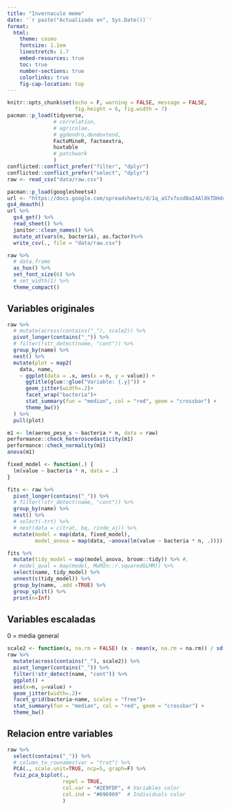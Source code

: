 ```yaml
---
title: "Invernaculo meme"
date: '`r paste("Actualizado en", Sys.Date())`'
format:
  html: 
    theme: cosmo
    fontsize: 1.1em
    linestretch: 1.7
    embed-resources: true
    toc: true
    number-sections: true
    colorlinks: true
    fig-cap-location: top
---
```


```r
knitr::opts_chunk$set(echo = F, warning = FALSE, message = FALSE, 
                      fig.height = 6, fig.width = 7)
pacman::p_load(tidyverse,
               # correlation, 
               # agricolae, 
               # ggdendro,dendextend,
               FactoMineR, factoextra, 
               huxtable
               # patchwork
               )
conflicted::conflict_prefer("filter", "dplyr")
conflicted::conflict_prefer("select", "dplyr")
raw <- read_csv("data/raw.csv")
```

```r
pacman::p_load(googlesheets4)
url <- "https://docs.google.com/spreadsheets/d/1q_aS7x7ozdBaI4Al8kTDHd4of_XpwIpvCdRbaK69X9k/edit?usp=sharing" 
gs4_deauth()
url %>% 
  gs4_get() %>% 
  read_sheet() %>% 
  janitor::clean_names() %>% 
  mutate_at(vars(n, bacteria), as.factor)%>%   
  write_csv(., file = "data/raw.csv")  
```

```r
raw %>% 
  # data.frame
  as_hux() %>%
  set_font_size(6) %>%
  # set_width(1) %>%
  theme_compact()
```

## Variables originales

```r
raw %>% 
  # mutate(across(contains("_"), scale2)) %>%
  pivot_longer(contains("_")) %>% 
  # filter(!str_detect(name, "cont")) %>% 
  group_by(name) %>% 
  nest() %>% 
  mutate(plot = map2(
    data, name, 
    ~ ggplot(data = .x, aes(x = n, y = value)) +
      ggtitle(glue::glue("Variable: {.y}")) +
      geom_jitter(width=.2)+
      facet_wrap("bacteria")+
      stat_summary(fun = "median", col = "red", geom = "crossbar") + 
      theme_bw())
  ) %>% 
  pull(plot)
```

```r
m1 <- lm(aereo_peso_s ~ bacteria * n, data = raw)
performance::check_heteroscedasticity(m1)
performance::check_normality(m1)
anova(m1)
```


```r
fixed_model <- function(.) {
  lm(value ~ bacteria * n, data = .)
}

fits <- raw %>%  
  pivot_longer(contains("_")) %>% 
  # filter(!str_detect(name, "cont")) %>% 
  group_by(name) %>% 
  nest() %>% 
  # select(-trt) %>%
  # nest(data = c(trat, bq, rinde_aj)) %>% 
  mutate(model = map(data, fixed_model),
         model_anova = map(data, ~anova(lm(value ~ bacteria * n, .))))
```


```r
fits %>% 
  mutate(tidy_model = map(model_anova, broom::tidy)) %>% #,
  # model_qual = map(model, MuMIn::r.squaredGLMM)) %>% 
  select(name, tidy_model) %>%
  unnest(c(tidy_model)) %>% 
  group_by(name, .add =TRUE) %>% 
  group_split() %>% 
  print(n=Inf)
```


## Variables escaladas

0 = media general

```r
scale2 <- function(x, na.rm = FALSE) (x - mean(x, na.rm = na.rm)) / sd(x, na.rm)
raw %>% 
  mutate(across(contains("_"), scale2)) %>%
  pivot_longer(contains("_")) %>% 
  filter(!str_detect(name, "cont")) %>% 
  ggplot() + 
  aes(x=n, y=value) + 
  geom_jitter(width=.2)+
  facet_grid(bacteria~name, scales = "free")+
  stat_summary(fun = "median", col = "red", geom = "crossbar") + 
  theme_bw()
```

## Relacion entre variables

```r
raw %>% 
  select(contains("_")) %>% 
  # column_to_rownames(var = "trat") %>% 
  PCA(., scale.unit=TRUE, ncp=5, graph=F) %>% 
  fviz_pca_biplot(., 
                  repel = TRUE,
                  col.var = "#2E9FDF", # Variables color
                  col.ind = "#696969"  # Individuals color
                  ) 
```


